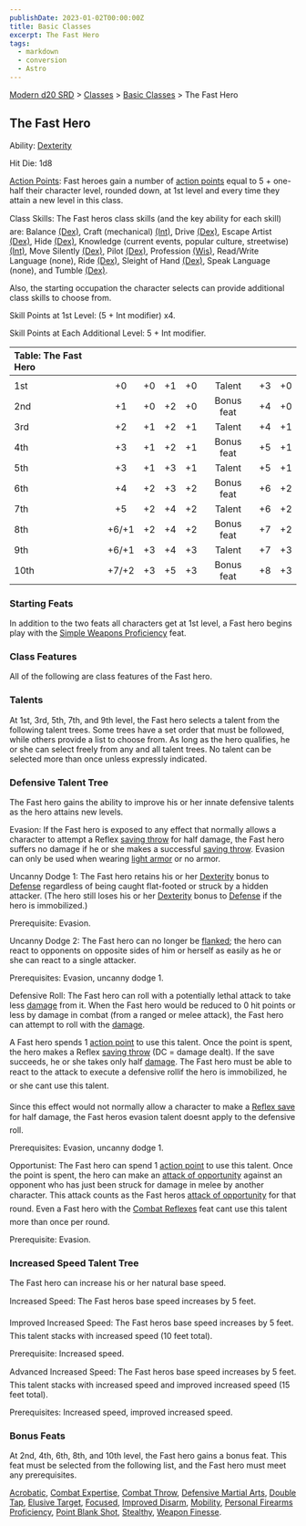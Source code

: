 ```yaml
---
publishDate: 2023-01-02T00:00:00Z
title: Basic Classes
excerpt: The Fast Hero
tags:
  - markdown
  - conversion
  - Astro
---
```


[Modern d20 SRD](/#modernD20) > [Classes](modern-d20-srd-classes-index) > [Basic Classes](modern-d20-srd-classes-basic-index) > The Fast Hero

## The Fast Hero

Ability: [Dexterity](modern-d20-srd-basics-ability-scores)

Hit Die: 1d8

[Action Points](modern-d20-srd-basics-action-points): Fast heroes gain a number of [action points](modern-d20-srd-basics-action-points) equal to 5 + one-half their character level, rounded down, at 1st level and every time they attain a new level in this class.

Class Skills: The Fast heros class skills (and the key ability for each skill) are: Balance [(Dex)](modern-d20-srd-basics-ability-scores), Craft (mechanical) [(Int)](modern-d20-srd-basics-ability-scores), Drive [(Dex)](modern-d20-srd-basics-ability-scores), Escape Artist [(Dex)](modern-d20-srd-basics-ability-scores), Hide [(Dex)](modern-d20-srd-basics-ability-scores), Knowledge (current events, popular culture, streetwise) [(Int)](modern-d20-srd-basics-ability-scores), Move Silently [(Dex)](modern-d20-srd-basics-ability-scores), Pilot [(Dex)](modern-d20-srd-basics-ability-scores), Profession [(Wis)](modern-d20-srd-basics-ability-scores), Read/Write Language (none), Ride [(Dex)](modern-d20-srd-basics-ability-scores), Sleight of Hand [(Dex)](modern-d20-srd-basics-ability-scores), Speak Language (none), and Tumble [(Dex)](modern-d20-srd-basics-ability-scores).

Also, the starting occupation the character selects can provide additional class skills to choose from.

Skill Points at 1st Level: (5 + Int modifier) x4.

Skill Points at Each Additional Level: 5 + Int modifier.

| Table: The Fast Hero |       |     |     |     |            |     |     |
| :------------------- | :---: | :-: | :-: | :-: | :--------: | :-: | --: |
|                      |       |     |     |     |            |     |     |
| 1st                  |  +0   | +0  | +1  | +0  |   Talent   | +3  |  +0 |
| 2nd                  |  +1   | +0  | +2  | +0  | Bonus feat | +4  |  +0 |
| 3rd                  |  +2   | +1  | +2  | +1  |   Talent   | +4  |  +1 |
| 4th                  |  +3   | +1  | +2  | +1  | Bonus feat | +5  |  +1 |
| 5th                  |  +3   | +1  | +3  | +1  |   Talent   | +5  |  +1 |
| 6th                  |  +4   | +2  | +3  | +2  | Bonus feat | +6  |  +2 |
| 7th                  |  +5   | +2  | +4  | +2  |   Talent   | +6  |  +2 |
| 8th                  | +6/+1 | +2  | +4  | +2  | Bonus feat | +7  |  +2 |
| 9th                  | +6/+1 | +3  | +4  | +3  |   Talent   | +7  |  +3 |
| 10th                 | +7/+2 | +3  | +5  | +3  | Bonus feat | +8  |  +3 |

### Starting Feats

In addition to the two feats all characters get at 1st level, a Fast hero begins play with the [Simple Weapons Proficiency](modern-d20-srd-feats-simple-weapons-proficiency) feat.

### Class Features

All of the following are class features of the Fast hero.

### Talents

At 1st, 3rd, 5th, 7th, and 9th level, the Fast hero selects a talent from the following talent trees. Some trees have a set order that must be followed, while others provide a list to choose from. As long as the hero qualifies, he or she can select freely from any and all talent trees. No talent can be selected more than once unless expressly indicated.

### Defensive Talent Tree

The Fast hero gains the ability to improve his or her innate defensive talents as the hero attains new levels.

Evasion: If the Fast hero is exposed to any effect that normally allows a character to attempt a Reflex [saving throw](modern-d20-srd-basics-saving-throws) for half damage, the Fast hero suffers no damage if he or she makes a successful [saving throw](modern-d20-srd-basics-saving-throws). Evasion can only be used when wearing [light armor](modern-d20-srd-equipment-armor-light) or no armor.

Uncanny Dodge 1: The Fast hero retains his or her [Dexterity](modern-d20-srd-basics-ability-scores) bonus to [Defense](modern-d20-srd-combat-defense) regardless of being caught flat-footed or struck by a hidden attacker. (The hero still loses his or her [Dexterity](modern-d20-srd-basics-ability-scores) bonus to [Defense](modern-d20-srd-combat-defense) if the hero is immobilized.)

Prerequisite: Evasion.

Uncanny Dodge 2: The Fast hero can no longer be [flanked](modern-d20-srd-combat-movement-and-position); the hero can react to opponents on opposite sides of him or herself as easily as he or she can react to a single attacker.

Prerequisites: Evasion, uncanny dodge 1.

Defensive Roll: The Fast hero can roll with a potentially lethal attack to take less [damage](modern-d20-srd-combat-damage) from it. When the Fast hero would be reduced to 0 hit points or less by damage in combat (from a ranged or melee attack), the Fast hero can attempt to roll with the [damage](modern-d20-srd-combat-damage).

A Fast hero spends 1 [action point](modern-d20-srd-basics-action-points) to use this talent. Once the point is spent, the hero makes a Reflex [saving throw](modern-d20-srd-basics-saving-throws) (DC = damage dealt). If the save succeeds, he or she takes only half [damage](modern-d20-srd-combat-damage). The Fast hero must be able to react to the attack to execute a defensive rollif the hero is immobilized, he or she cant use this talent.

Since this effect would not normally allow a character to make a [Reflex save](modern-d20-srd-basics-saving-throws) for half damage, the Fast heros evasion talent doesnt apply to the defensive roll.

Prerequisites: Evasion, uncanny dodge 1.

Opportunist: The Fast hero can spend 1 [action point](modern-d20-srd-basics-action-points) to use this talent. Once the point is spent, the hero can make an [attack of opportunity](modern-d20-srd-combat-attacks-of-opportunity) against an opponent who has just been struck for damage in melee by another character. This attack counts as the Fast heros [attack of opportunity](modern-d20-srd-combat-attacks-of-opportunity) for that round. Even a Fast hero with the [Combat Reflexes](modern-d20-srd-feats-combat-reflexes) feat cant use this talent more than once per round.

Prerequisite: Evasion.

### Increased Speed Talent Tree

The Fast hero can increase his or her natural base speed.

Increased Speed: The Fast heros base speed increases by 5 feet.

Improved Increased Speed: The Fast heros base speed increases by 5 feet. This talent stacks with increased speed (10 feet total).

Prerequisite: Increased speed.

Advanced Increased Speed: The Fast heros base speed increases by 5 feet. This talent stacks with increased speed and improved increased speed (15 feet total).

Prerequisites: Increased speed, improved increased speed.

### Bonus Feats

At 2nd, 4th, 6th, 8th, and 10th level, the Fast hero gains a bonus feat. This feat must be selected from the following list, and the Fast hero must meet any prerequisites.

[Acrobatic](modern-d20-srd-feats-acrobatic), [Combat Expertise](modern-d20-srd-feats-combat-expertise), [Combat Throw](modern-d20-srd-feats-combat-throw), [Defensive Martial Arts](modern-d20-srd-feats-defensive-martial-arts), [Double Tap](modern-d20-srd-feats-double-tap), [Elusive Target](modern-d20-srd-feats-elusive-target), [Focused](modern-d20-srd-feats-focused), [Improved Disarm](modern-d20-srd-feats-improved-disarm), [Mobility](modern-d20-srd-feats-mobility), [Personal Firearms Proficiency](modern-d20-srd-feats-personal-firearms-proficiency), [Point Blank Shot](modern-d20-srd-feats-point-blank-shot), [Stealthy](modern-d20-srd-feats-stealthy), [Weapon Finesse](modern-d20-srd-feats-weapon-finesse).
